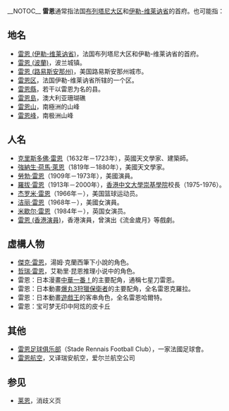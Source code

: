 __NOTOC__
'''雷恩'''通常指法国[[布列塔尼大区|布列塔尼大区]]和[[伊勒-维莱讷省|伊勒-维莱讷省]]的首府。也可能指：

==地名==
*[[雷恩_(伊勒-维莱讷省)|雷恩 (伊勒-维莱讷省)]]，法国布列塔尼大区和伊勒-维莱讷省的首府。
*[[雷恩_(波蘭)|雷恩 (波蘭)]]，波兰城镇。
*[[雷恩_(路易斯安那州)|雷恩 (路易斯安那州)]]，美国路易斯安那州城市。
*[[雷恩区|雷恩区]]，法国伊勒-维莱讷省所辖的一个区。
*[[雷恩縣|雷恩縣]]，若干以雷恩为名的县。
*[[雷恩島|雷恩島]]，澳大利亚珊瑚礁
*[[雷恩山|雷恩山]]，南極洲的山峰
*[[雷恩峰|雷恩峰]]，南极洲山峰

==人名==
*[[克里斯多佛·雷恩|克里斯多佛·雷恩]]（1632年－1723年），英國天文學家、建築師。
*[[強納生·荷馬·萊恩|強納生·荷馬·萊恩]]（1819年－1880年），美國天文學家。
*[[勞勃·雷恩|勞勃·雷恩]]（1909年－1973年），美國演員。
*[[雷恩_(學者)|羅拔·雷恩]]（1913年－2000年），[[香港中文大學|香港中文大學]][[崇基學院|崇基學院]]校長（1975-1976）。
*[[杰罗米·雷恩|杰罗米·雷恩]]（1966年－），美国篮球运动员。
*[[洁丽·雷恩|洁丽·雷恩]]（1968年－），美國女演員。
*[[米歇尔·雷恩|米歇尔·雷恩]]（1984年－），英国女演员。
*[[雷恩_(香港演員)|雷恩 (香港演員)]]，香港演員，曾演出《流金歲月》等戲劇。

==虛構人物==
*[[傑克·雷恩|傑克·雷恩]]，湯姆·克蘭西筆下小說的角色。
*[[哲瑞·雷恩|哲瑞·雷恩]]，艾勒里·昆恩推理小说中的角色。
*雷恩：日本漫畫[[中華一番！|中華一番！]]的主要配角，通稱七星刀雷恩。
*雷恩：日本動畫[[爆丸3狩獵保衛者|爆丸3狩獵保衛者]]的主要配角，全名雷恩克羅拉。
*雷恩：日本動畫[[遊戲王|遊戲王]]的客串角色，全名雷恩哈爾特。
*雷恩：宝可梦无印中阿炫的皮卡丘

==其他==
*[[雷恩足球俱乐部|雷恩足球俱乐部]]（Stade Rennais Football Club），一家法國足球會。
*[[雷恩航空|雷恩航空]]，又译瑞安航空，爱尔兰航空公司

==参见==
*[[莱恩|莱恩]]，消歧义页

{{Disambig|Cat=二字消歧义}}
